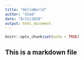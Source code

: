 ```yaml
---
title: "HelloWorld"
author: "Chad"
date: "8/21/2020"
output: html_document
---
```


```r
knitr::opts_chunk$set(echo = TRUE)
```

## This is a markdown file